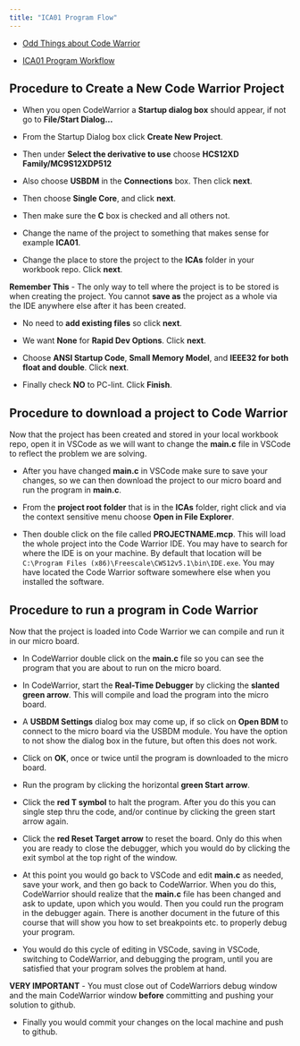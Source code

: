 ```yaml
---
title: "ICA01 Program Flow"
---
```


- [Odd Things about Code Warrior](assets/Odd-Things-about-CodeWarrior.md){target="_blank"}

- [ICA01 Program Workflow](assets/CMPE1250_ICA01_1231.pdf){target="_blank"}

## Procedure to Create a New Code Warrior Project

- When you open CodeWarrior a **Startup dialog box** should appear, if not go to **File/Start Dialog...**

- From the Startup Dialog box click **Create New Project**.

- Then under **Select the derivative to use** choose **HCS12XD Family/MC9S12XDP512**

- Also choose **USBDM** in the **Connections** box. Then click **next**.

- Then choose **Single Core**, and click **next**.

- Then make sure the **C** box is checked and all others not. 

- Change the name of the project to something that makes sense for example **ICA01**. 

- Change the place to store the project to the **ICAs** folder in your workbook repo. Click **next**.

**Remember This** - The only way to tell where the project is to be stored is when creating the project. You cannot **save as** the project as a whole via the IDE anywhere else after it has been created.

- No need to **add existing files** so click **next**.

- We want **None** for **Rapid Dev Options**. Click **next**.

- Choose **ANSI Startup Code**, **Small Memory Model**, and **IEEE32 for both float and double**. Click **next**.

- Finally check **NO** to PC-lint. Click **Finish**.

## Procedure to download a project to Code Warrior

Now that the project has been created and stored in your local workbook repo, open it in VSCode as we will want to change the **main.c** file in VSCode to reflect the problem we are solving.

- After you have changed **main.c** in VSCode make sure to save your changes, so we can then download the project to our micro board and run the program in **main.c**.

- From the **project root folder** that is in the **ICAs** folder, right click and via the context sensitive menu choose **Open in File Explorer**.

<!-- - Delete the folder called `PROJECTNAME_Data`. -->

- Then double click on the file called **PROJECTNAME.mcp**. This will load the whole project into the Code Warrior IDE. You may have to search for where the IDE is on your machine. By default that location will be `C:\Program Files (x86)\Freescale\CWS12v5.1\bin\IDE.exe`. You may have located the Code Warrior software somewhere else when you installed the software.

## Procedure to run a program in Code Warrior

Now that the project is loaded into Code Warrior we can compile and run it in our micro board.

- In CodeWarrior double click on the **main.c** file so you can see the program that you are about to run on the micro board.

- In CodeWarrior, start the **Real-Time Debugger** by clicking the **slanted green arrow**. This will compile and load the program into the micro board.

- A **USBDM Settings** dialog box may come up, if so click on **Open BDM** to connect to the micro board via the USBDM module. You have the option to not show the dialog box in the future, but often this does not work.

- Click on **OK**, once or twice until the program is downloaded to the micro board. 

- Run the program by clicking the horizontal **green Start arrow**.

- Click the **red T symbol** to halt the program. After you do this you can single step thru the code, and/or continue by clicking the green start arrow again.

- Click the **red Reset Target arrow** to reset the board. Only do this when you are ready to close the debugger, which you would do by clicking the exit symbol at the top right of the window.

- At this point you would go back to VSCode and edit **main.c** as needed, save your work, and then go back to CodeWarrior. When you do this, CodeWarrior should realize that the **main.c** file has been changed and ask to update, upon which you would. Then you could run the program in the debugger again. There is another document in the future of this course that will show you how to set breakpoints etc. to properly debug your program. 

- You would do this cycle of editing in VSCode, saving in VSCode, switching to CodeWarrior, and debugging the program, until you are satisfied that your program solves the problem at hand. 

**VERY IMPORTANT** - You must close out of CodeWarriors debug window and the main CodeWarrior window **before** committing and pushing your solution to github.

- Finally you would commit your changes on the local machine and push to github.

